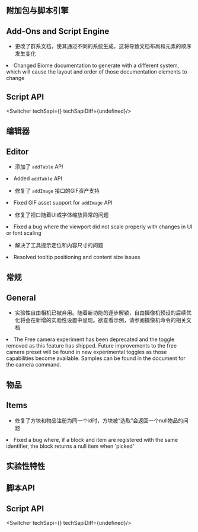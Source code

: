 



## 附加包与脚本引擎
<HiddenSourceText>
  <h2>Add-Ons and Script Engine</h2>
</HiddenSourceText>

- 更改了群系文档，使其通过不同的系统生成，这将导致文档布局和元素的顺序发生变化
<HiddenSourceText>
<li>Changed Biome documentation to generate with a different system, which will cause the layout and order of those documentation elements to change</li>
</HiddenSourceText>


## **Script API**

<Switcher techSapi={<TechSapiStable/>} techSapiDiff={undefined}/>

## 编辑器
<HiddenSourceText>
  <h2>Editor</h2>
</HiddenSourceText>

- 添加了 `addTable` API
<HiddenSourceText>
  <li>Added <code>addTable</code> API</li>
</HiddenSourceText>

- 修复了 `addImage` 接口的GIF资产支持
<HiddenSourceText>
  <li>Fixed GIF asset support for <code>addImage</code> API</li>
</HiddenSourceText>

- 修复了视口随着UI或字体缩放异常的问题
<HiddenSourceText>
  <li>Fixed a bug where the viewport did not scale properly with changes in UI or font scaling</li>
</HiddenSourceText>

- 解决了工具提示定位和内容尺寸的问题
<HiddenSourceText>
  <li>Resolved tooltip positioning and content size issues</li>
</HiddenSourceText>

## 常规
<HiddenSourceText>
  <h2>General</h2>
</HiddenSourceText>

- 实验性自由相机已被弃用。随着新功能的逐步解锁，自由摄像机预设的后续优化将会在新增的实验性设置中呈现。欲查看示例，请参阅摄像机命令的相关文档
<HiddenSourceText>
  <li>The Free camera experiment has been deprecated and the toggle removed as this feature has shipped. Future improvements to the free camera preset will be found in new experimental toggles as those capabilities become available. Samples can be found in the document for the camera command.</li>
</HiddenSourceText>

## 物品
<HiddenSourceText>
  <h2>Items</h2>
</HiddenSourceText>

- 修复了方块和物品注册为同一个id时，方块被“选取”会返回一个null物品的问题
<HiddenSourceText>
  <li>Fixed a bug where, if a block and item are registered with the same identifier, the block returns a null item when 'picked'</li>
</HiddenSourceText>


<h2 className="experimental_divider">实验性特性</h2>


## **脚本API**
<HiddenSourceText>
  <h2><strong>Script API</strong></h2>
</HiddenSourceText>

<Switcher techSapi={<TechSapiExp/>} techSapiDiff={undefined}/>

